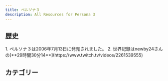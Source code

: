 ```yaml
---
title: ペルソナ３
description: All Resources for Persona 3
---
```



<DocsHero 
    content="ペルソナ３はペルソナシリーズの第３作目。"
    srcUrl={cover}
    alt="Persona 3 Cover"
/>

<LinkCard title="ランキング" href="https://www.speedrun.com/p3" description="投稿されたRTA動画を観るようにSpeedrun.comへ"/>


## 歴史
<Steps>
    1. ペルソナ３は2006年7月13日に発売されました。
    2. 世界記録はnewby24さんの[**29時間30分14**](https://www.twitch.tv/videos/2261539555)
</Steps>


## カテゴリー
<CardGrid>
    <Card title="ノーマル, 真エンド"></Card>
</CardGrid>
